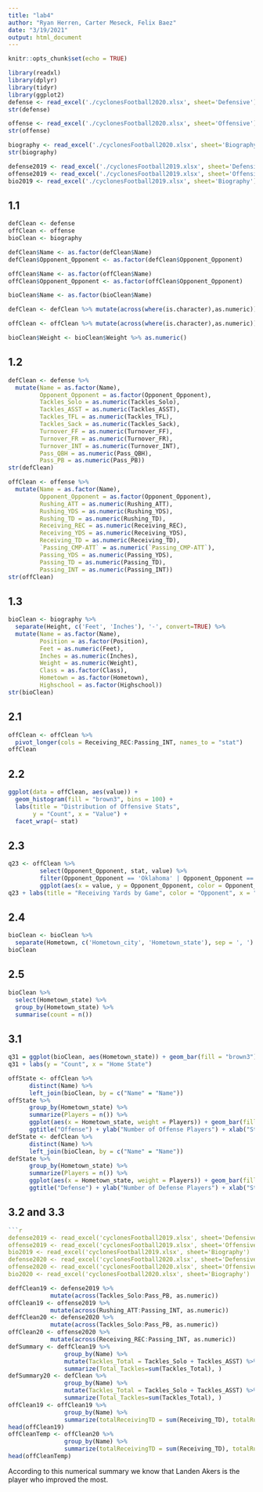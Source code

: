 ```yaml
---
title: "lab4"
author: "Ryan Herren, Carter Meseck, Felix Baez"
date: "3/19/2021"
output: html_document
---
```

```r
knitr::opts_chunk$set(echo = TRUE)
```

```r
library(readxl)
library(dplyr)
library(tidyr)
library(ggplot2)
defense <- read_excel('./cyclonesFootball2020.xlsx', sheet='Defensive')
str(defense)

offense <- read_excel('./cyclonesFootball2020.xlsx', sheet='Offensive')
str(offense)

biography <- read_excel('./cyclonesFootball2020.xlsx', sheet='Biography')
str(biography)

defense2019 <- read_excel('./cyclonesFootball2019.xlsx', sheet='Defensive')
offense2019 <- read_excel('./cyclonesFootball2019.xlsx', sheet='Offensive')
bio2019 <- read_excel('./cyclonesFootball2019.xlsx', sheet='Biography')
```
## 1.1
```r
defClean <- defense
offClean <- offense
bioClean <- biography

defClean$Name <- as.factor(defClean$Name)
defClean$Opponent_Opponent <- as.factor(defClean$Opponent_Opponent)

offClean$Name <- as.factor(offClean$Name)
offClean$Opponent_Opponent <- as.factor(offClean$Opponent_Opponent)

bioClean$Name <- as.factor(bioClean$Name)

defClean <- defClean %>% mutate(across(where(is.character),as.numeric))

offClean <- offClean %>% mutate(across(where(is.character),as.numeric))

bioClean$Weight <- bioClean$Weight %>% as.numeric()
```
## 1.2
```r
defClean <- defense %>%
  mutate(Name = as.factor(Name),
         Opponent_Opponent = as.factor(Opponent_Opponent),
         Tackles_Solo = as.numeric(Tackles_Solo),
         Tackles_ASST = as.numeric(Tackles_ASST),
         Tackles_TFL = as.numeric(Tackles_TFL),
         Tackles_Sack = as.numeric(Tackles_Sack),
         Turnover_FF = as.numeric(Turnover_FF),
         Turnover_FR = as.numeric(Turnover_FR),
         Turnover_INT = as.numeric(Turnover_INT),
         Pass_QBH = as.numeric(Pass_QBH),
         Pass_PB = as.numeric(Pass_PB))
str(defClean)
```

```r
offClean <- offense %>%
  mutate(Name = as.factor(Name),
         Opponent_Opponent = as.factor(Opponent_Opponent),
         Rushing_ATT = as.numeric(Rushing_ATT),
         Rushing_YDS = as.numeric(Rushing_YDS),
         Rushing_TD = as.numeric(Rushing_TD),
         Receiving_REC = as.numeric(Receiving_REC),
         Receiving_YDS = as.numeric(Receiving_YDS),
         Receiving_TD = as.numeric(Receiving_TD),
         `Passing_CMP-ATT` = as.numeric(`Passing_CMP-ATT`),
         Passing_YDS = as.numeric(Passing_YDS),
         Passing_TD = as.numeric(Passing_TD),
         Passing_INT = as.numeric(Passing_INT))
str(offClean)
```
## 1.3
```r
bioClean <- biography %>%
  separate(Height, c('Feet', 'Inches'), '-', convert=TRUE) %>%
  mutate(Name = as.factor(Name),
         Position = as.factor(Position),
         Feet = as.numeric(Feet),
         Inches = as.numeric(Inches),
         Weight = as.numeric(Weight),
         Class = as.factor(Class),
         Hometown = as.factor(Hometown),
         Highschool = as.factor(Highschool))
str(bioClean)
```
## 2.1
```r
offClean <- offClean %>% 
  pivot_longer(cols = Receiving_REC:Passing_INT, names_to = "stat")
offClean
```
## 2.2
```r
ggplot(data = offClean, aes(value)) +
  geom_histogram(fill = "brown3", bins = 100) + 
  labs(title = "Distribution of Offensive Stats",
       y = "Count", x = "Value") + 
  facet_wrap(~ stat)
```

## 2.3

```r
q23 <- offClean %>%
         select(Opponent_Opponent, stat, value) %>%
         filter(Opponent_Opponent == 'Oklahoma' | Opponent_Opponent == 'Oregon', stat == 'Receiving_YDS') %>%
         ggplot(aes(x = value, y = Opponent_Opponent, color = Opponent_Opponent)) + geom_point(position = 'jitter')
q23 + labs(title = "Receiving Yards by Game", color = "Opponent", x = "Opponent", y = "Yards")
```

## 2.4
```r
bioClean <- bioClean %>%
  separate(Hometown, c('Hometown_city', 'Hometown_state'), sep = ', ')
bioClean
```

## 2.5
```r
bioClean %>%
  select(Hometown_state) %>%
  group_by(Hometown_state) %>%
  summarise(count = n())
```
## 3.1
```r
q31 = ggplot(bioClean, aes(Hometown_state)) + geom_bar(fill = "brown3")+ coord_flip() + theme(axis.text.x = element_text(angle = 90))
q31 + labs(y = "Count", x = "Home State")
```

```r
offState <- offClean %>%
      distinct(Name) %>%
      left_join(bioClean, by = c("Name" = "Name"))
offState %>%
      group_by(Hometown_state) %>% 
      summarize(Players = n()) %>%
      ggplot(aes(x = Hometown_state, weight = Players)) + geom_bar(fill = "brown3") + coord_flip() +
      ggtitle("Offense") + ylab("Number of Offense Players") + xlab("State")
defState <- defClean %>%
      distinct(Name) %>%
      left_join(bioClean, by = c("Name" = "Name"))
defState %>%
      group_by(Hometown_state) %>% 
      summarize(Players = n()) %>%
      ggplot(aes(x = Hometown_state, weight = Players)) + geom_bar(fill = "brown3") + coord_flip() +
      ggtitle("Defense") + ylab("Number of Defense Players") + xlab("State")
```


## 3.2 and 3.3
```r
```r
defense2019 <- read_excel('cyclonesFootball2019.xlsx', sheet='Defensive')
offense2019 <- read_excel('cyclonesFootball2019.xlsx', sheet='Offensive')
bio2019 <- read_excel('cyclonesFootball2019.xlsx', sheet='Biography')
defense2020 <- read_excel('cyclonesFootball2020.xlsx', sheet='Defensive')
offense2020 <- read_excel('cyclonesFootball2020.xlsx', sheet='Offensive')
bio2020 <- read_excel('cyclonesFootball2020.xlsx', sheet='Biography')
```

```r
deffClean19 <- defense2019 %>%
            mutate(across(Tackles_Solo:Pass_PB, as.numeric))
offClean19 <- offense2019 %>%
            mutate(across(Rushing_ATT:Passing_INT, as.numeric))
deffClean20 <- defense2020 %>%
            mutate(across(Tackles_Solo:Pass_PB, as.numeric))
offClean20 <- offense2020 %>%
            mutate(across(Receiving_REC:Passing_INT, as.numeric))
defSummary <- deffClean19 %>%
                group_by(Name) %>%
                mutate(Tackles_Total = Tackles_Solo + Tackles_ASST) %>%
                summarize(Total_Tackles=sum(Tackles_Total), )
defSummary20 <- defClean %>%
                group_by(Name) %>%
                mutate(Tackles_Total = Tackles_Solo + Tackles_ASST) %>%
                summarize(Total_Tackles=sum(Tackles_Total), )
offClean19 <- offClean19 %>%
                group_by(Name) %>%
                summarize(totalReceivingTD = sum(Receiving_TD), totalRushingTD = sum(Rushing_TD), meanReceivingTD = mean(Receiving_TD), meanRushingTD = mean(Rushing_TD))
head(offClean19)
offCleanTemp <- offClean20 %>%
                group_by(Name) %>%
                summarize(totalReceivingTD = sum(Receiving_TD), totalRushingTD = sum(Rushing_TD), meanReceivingTD = mean(Receiving_TD), meanRushingTD = mean(Rushing_TD))
head(offCleanTemp)
```
According to this numerical summary we know that Landen Akers is the player who improved the most.

